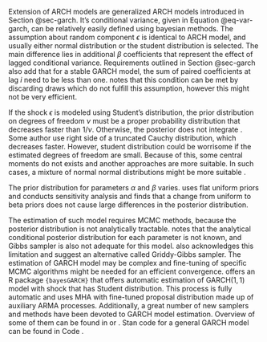 Extension of ARCH models are generalized ARCH models introduced in Section @sec-garch. It's conditional variance, given in Equation @eq-var-garch,
can be relatively easily defined using bayesian methods. The assumption about random component $\epsilon$ is identical to ARCH model,
and usually either normal distribution or the student distribution is selected. The main difference lies in additional $\beta$ coefficients
that represent the effect of lagged conditional variance. Requirements outlined in Section @sec-garch also add that for a stable GARCH model,
the sum of paired coefficients at lag $i$ need to be less than one. \parencite[Chap. 5.1]{GewekeEtAl2013_OxfordHandbookBayesian} notes that
this condition can be met by discarding draws which do not fulfill this assumption, however this might not be
very efficient.

If the shock $\epsilon$ is modeled using Student's distribution, the prior distribution on degrees of freedom $\nu$ must be a proper 
probability distribution that decreases faster than $1/\nu$. Otherwise, the posterior does not integrate 
\parencite[Chap. 5.1]{GewekeEtAl2013_OxfordHandbookBayesian}. Some author use right side of a truncated Cauchy distribution, which decreases faster.
However, student distribution could be worrisome if the estimated degrees of freedom are small. Because of this, some central moments do not exists and
another approaches are more suitable. In such cases, a mixture of normal normal distributions might be more suitable 
\parencite[Chap. 2.2]{VirbickaiteEtAl2015_BAYESIANINFERENCEMETHODS}.

The prior distribution for parameters $\alpha$ and $\beta$ varies. \parencite{BauwensLubrano1998_BayesianInferenceGARCH} uses flat uniform priors
and \parencite{AusinGaleano2007_BayesianEstimationGaussian} conducts sensitivity analysis and finds that a change from uniform to beta priors does 
not cause large differences in the posterior distribution.

The estimation of such model requires MCMC methods, because the posterior distribution is not analytically tractable.
\parencite[Chap. 5.1]{GewekeEtAl2013_OxfordHandbookBayesian} notes that the analytical conditional posterior distribution for each parameter
is not known, and Gibbs sampler is also not adequate for this model. \parencite{VirbickaiteEtAl2015_BAYESIANINFERENCEMETHODS} also acknowledges this
limitation and \parencite{BauwensLubrano1998_BayesianInferenceGARCH} suggest an alternative called Griddy-Gibbs sampler. 
The estimation of GARCH model may be complex and fine-tuning of specific
MCMC algorithms might be needed for an efficient convergence. \parencite{Ardia2008_BayesGARCHBayesianEstimation} offers an R 
package `{bayesGARCH}` that offers automatic estimation of GARCH$(1, 1)$ model with shock that has Student distribution. This process is fully
automatic and uses MHA with fine-tuned proposal distribution made up of auxiliary ARMA processes. Additionally, a great number of new samplers
and methods have been devoted to GARCH model estimation. Overview of some of them can be found in 
\parencite{VirbickaiteEtAl2015_BAYESIANINFERENCEMETHODS} or
\parencite[Chap. 5.1]{GewekeEtAl2013_OxfordHandbookBayesian}. Stan code for a general GARCH model can be found in Code \ref{code-garch}.
